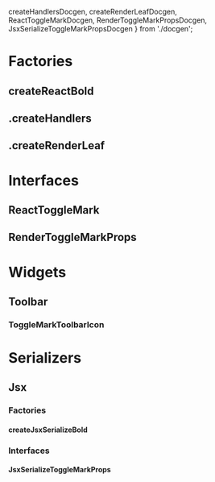   createHandlersDocgen,
  createRenderLeafDocgen,
  ReactToggleMarkDocgen,
  RenderToggleMarkPropsDocgen,
  JsxSerializeToggleMarkPropsDocgen
} from './docgen';

<Meta title="Marks/Bold/Docs" />

# Factories

## createReactBold

<ArgsTable of={createReactBold} />

## .createHandlers

<ArgsTable of={createHandlersDocgen} />

## .createRenderLeaf

<ArgsTable of={createRenderLeafDocgen} />

# Interfaces

## ReactToggleMark

<ArgsTable of={ReactToggleMarkDocgen} />

## RenderToggleMarkProps

<ArgsTable of={RenderToggleMarkPropsDocgen} />

# Widgets

## Toolbar

### ToggleMarkToolbarIcon

<ArgsTable of={ToggleMarkToolbarIcon} />

# Serializers

## Jsx

### Factories

#### createJsxSerializeBold

<ArgsTable of={createJsxSerializeBold} />

### Interfaces

#### JsxSerializeToggleMarkProps

<ArgsTable of={JsxSerializeToggleMarkPropsDocgen} />
